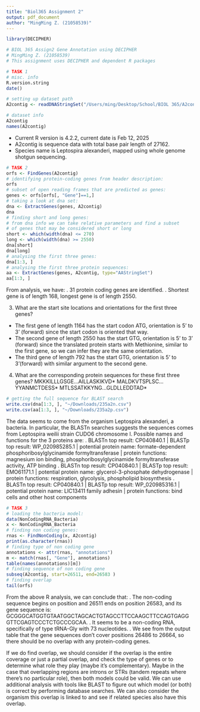 ```yaml
---
title: "Biol365 Assignment 2"
output: pdf_document
author: "MingMing Z. (21058539)"
---
```

```r
library(DECIPHER)
```

```R
# BIOL 365 Assign2 Gene Annotation using DECIPHER
# MingMing Z. (21058539)
# This assignment uses DECIPHER and dependent R packages

# TASK 1
# misc. info
R.version.string
date()

# setting up dataset path
A2contig <- readDNAStringSet("/Users/ming/Desktop/School/BIOL 365/A2contig.fasta",format="fasta")

# dataset info
A2contig
names(A2contig)
```
- Current R version is 4.2.2, current date is Feb 12, 2025
- A2contig is sequence data with total base pair length of 27162.
- Species name is Leptospira alexanderi, mapped using whole genome shotgun sequencing.

```r
# TASK 2
orfs <- FindGenes(A2contig)
# identifying protein-coding genes from header description:
orfs
# subset of open reading frames that are predicted as genes:
genes <- orfs[orfs[, "Gene"]==1,]
# taking a look at dna set:
dna <- ExtractGenes(genes, A2contig)
dna
# finding short and long genes:
# from dna info we can take relative parameters and find a subset 
# of genes that may be considered short or long
short <- which(width(dna) <= 270)
long <- which(width(dna) >= 2550)
dna[short]
dna[long]
# analysing the first three genes:
dna[1:3, ]
# analysing the first three protein sequences:
aa <- ExtractGenes(genes, A2contig, type="AAStringSet")
aa[1:3, ]
```

From analysis, we have:
\newline 1. 31 protein coding genes are identified.
\newline 2. Shortest gene is of length 168, longest gene is of length 2550.

3. What are the start site locations and orientations for the first three genes?
- The first gene of length 1164 has the start codon ATG, orientation is 5' to 3' (forward) since the start codon is oriented that way.
- The second gene of length 2550 has the start GTG, orientation is 5' to 3' (forward) since the translated protein starts with Methionine, similar to the first gene, so we can infer they are the same orientation.
- The third gene of length 792 has the start GTG, orientation is 5' to 3'(forward) with similar argument to the second gene.

4. What are the corresponding protein sequences for these first three genes?
\newline [1] MKKKILLLGSGE...AILLASKIKVD\*
\newline [2] MALDKVTSPLSC...YYANMCTDESS\*
\newline [3] MTLSSATKKYNG...GLDLLEDDTAD\*

```r
# getting the full sequence for BLAST search
write.csv(dna[1:3, ], "~/Downloads/235a2n.csv")
write.csv(aa[1:3, ], "~/Downloads/235a2p.csv")
```
The data seems to come from the organism Leptospira alexanderi, a bacteria. In particular, the BLASTn searches suggests the sequences comes from Leptospira weilii strain CUDO6 chromosome I. Possible names and functions for the 3 proteins are:
\newline 1. BLASTn top result: CP040840.1 | BLASTp top result: WP_020985285.1 | potential protein name: formate-dependent phosphoribosylglycinamide formyltransferase | protein functions: magnesium ion binding, phosphoribosylglycinamide formyltransferase activity, ATP binding
\newline 2. BLASTn top result: CP040840.1 | BLASTp top result: EMO61171.1 | potential protein name: glycerol-3-phosphate dehydrogenase | protein functions: respiration, glycolysis, phospholipid biosynthesis
\newline 3. BLASTn top result: CP040840.1 | BLASTp top result: WP_020985316.1 | potential protein name: LIC13411 family adhesin | protein functions: bind cells and other host components

```r
# TASK 3
# loading the bacteria model:
data(NonCodingRNA_Bacteria)
x <- NonCodingRNA_Bacteria
# finding non coding genes:
rnas <- FindNonCoding(x, A2contig)
print(as.character(rnas))
# finding type of non coding gene
annotations <- attr(rnas, "annotations")
m <- match(rnas[, "Gene"], annotations)
table(names(annotations)[m])
# finding sequence of non coding gene
subseq(A2contig, start=26511, end=26583	)
# finding overlap
tail(orfs)
```


From the above R analysis, we can conclude that:
\newline 1. The non-coding sequence begins on position and 26511 ends on position 26583, and its gene sequence is:
\newline GCGGGCATGGTGTAATGGCTAGCACTGTAGCCTTCCAAGCTTCCAGTGAGG
\newline GTTCGAGTCCCTCTGCCCGCAA.
\newline 2. It seems to be a non-coding RNA, specifically of type tRNA-Gly with 73 nucleotides.
\newline 3. We see from the output table that the gene sequences don't cover positions 26486 to 26664, so there should be no overlap with any protein-coding genes.

If we do find overlap, we should consider if the overlap is the entire coverage or just a partial overlap, and check the type of genes or to determine what role they play (maybe it's complementary). Maybe in the case that overlapping regions are introns or STRs (tandem repeats where there's no particular role), then both models could be valid. We can use additional analysis with tools like BLAST to figure out which model (or both) is correct by performing database searches. We can also consider the organism this overlap is linked to and see if related species also have this overlap.
